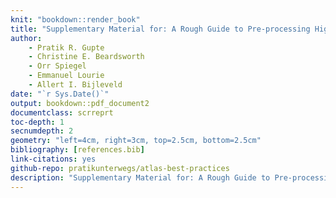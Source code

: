 ```yaml
--- 
knit: "bookdown::render_book"
title: "Supplementary Material for: A Rough Guide to Pre-processing High-Frequency Animal Tracking Data"
author:
    - Pratik R. Gupte
    - Christine E. Beardsworth
    - Orr Spiegel
    - Emmanuel Lourie
    - Allert I. Bijleveld
date: "`r Sys.Date()`"
output: bookdown::pdf_document2
documentclass: scrreprt
toc-depth: 1
secnumdepth: 2
geometry: "left=4cm, right=3cm, top=2.5cm, bottom=2.5cm"
bibliography: [references.bib]
link-citations: yes
github-repo: pratikunterwegs/atlas-best-practices
description: "Supplementary Material for: A Rough Guide to Pre-processing High-Frequency Animal Tracking Data"
---
```

